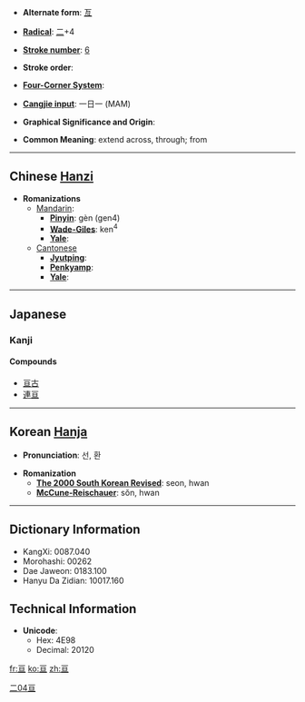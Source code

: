 * '''Alternate form''': [[亙]]

* '''[[Wiktionary:Chinese radical index| Radical]]''': [[Wiktionary:Chinese radical index 二|二]]+4

* '''[[Wiktionary:Chinese total strokes index|Stroke number]]''': [[Wiktionary:Chinese total strokes index 6|6]]

* '''Stroke order''': 

* '''[[Wiktionary:Chinese four corner index|Four-Corner System]]''': 

* '''[[Wiktionary:Chinese Cangjie index|Cangjie input]]''': 一日一 (MAM)

* '''Graphical Significance and Origin''': 

* '''Common Meaning''': extend across, through; from

----

== Chinese [[Hanzi]] ==

* '''Romanizations'''
** [[Mandarin]]:
*** '''[[Pinyin]]''': gèn (gen4)
*** '''[[Wade-Giles]]''': ken<sup>4</sup>
*** '''[[Yale]]''': 
**[[Cantonese]]
***'''[[Jyutping]]''':
***'''[[Penkyamp]]''': 
***'''[[Yale]]''': 


----

==Japanese==
===Kanji===
{{kanji|[[せん]] (sen), [[かん]] (kan), [[こう]] (kō)|[[もとめる]] (motomeru), [[わたる]] ([[亘る]], wataru)}}
====Compounds====
*[[亘古]]
*[[連亘]]

----

== Korean [[Hanja]] ==

* '''Pronunciation''': 선, 환

* '''Romanization'''
** '''[[The 2000 South Korean Revised Romanization|The 2000 South Korean Revised]]''': seon, hwan
** '''[[McCune-Reischauer]]''': sŏn, hwan

----

== Dictionary Information ==

* KangXi: 0087.040
* Morohashi: 00262
* Dae Jaweon: 0183.100
* Hanyu Da Zidian: 10017.160

== Technical Information ==

* '''Unicode''':
** Hex: 4E98
** Decimal: 20120

[[Category:Japanese kanji|二04亘]]

[[fr:亘]]
[[ko:亘]]
[[zh:亘]]